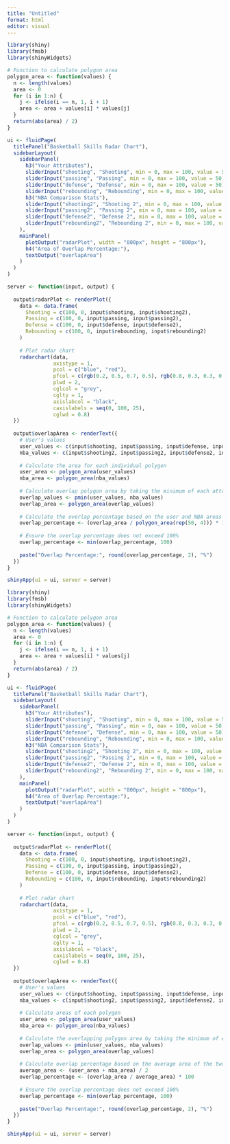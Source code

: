 ```yaml
---
title: "Untitled"
format: html
editor: visual
---
```


```r
library(shiny)
library(fmsb)
library(shinyWidgets)

# Function to calculate polygon area
polygon_area <- function(values) {
  n <- length(values)
  area <- 0
  for (i in 1:n) {
    j <- ifelse(i == n, 1, i + 1)
    area <- area + values[i] * values[j]
  }
  return(abs(area) / 2)
}

ui <- fluidPage(
  titlePanel("Basketball Skills Radar Chart"),
  sidebarLayout(
    sidebarPanel(
      h3("Your Attributes"),
      sliderInput("shooting", "Shooting", min = 0, max = 100, value = 50),
      sliderInput("passing", "Passing", min = 0, max = 100, value = 50),
      sliderInput("defense", "Defense", min = 0, max = 100, value = 50),
      sliderInput("rebounding", "Rebounding", min = 0, max = 100, value = 50),
      h3("NBA Comparison Stats"),
      sliderInput("shooting2", "Shooting 2", min = 0, max = 100, value = 50),
      sliderInput("passing2", "Passing 2", min = 0, max = 100, value = 50),
      sliderInput("defense2", "Defense 2", min = 0, max = 100, value = 50),
      sliderInput("rebounding2", "Rebounding 2", min = 0, max = 100, value = 50)
    ),
    mainPanel(
      plotOutput("radarPlot", width = "800px", height = "800px"),
      h4("Area of Overlap Percentage:"),
      textOutput("overlapArea") 
    )
  )
)

server <- function(input, output) {
  
  output$radarPlot <- renderPlot({
    data <- data.frame(
      Shooting = c(100, 0, input$shooting, input$shooting2),
      Passing = c(100, 0, input$passing, input$passing2),
      Defense = c(100, 0, input$defense, input$defense2),
      Rebounding = c(100, 0, input$rebounding, input$rebounding2)
    )
    
    # Plot radar chart
    radarchart(data, 
               axistype = 1, 
               pcol = c("blue", "red"), 
               pfcol = c(rgb(0.2, 0.5, 0.7, 0.5), rgb(0.8, 0.3, 0.3, 0.5)), 
               plwd = 2, 
               cglcol = "grey", 
               cglty = 1, 
               axislabcol = "black", 
               caxislabels = seq(0, 100, 25), 
               cglwd = 0.8)
  })
  
  output$overlapArea <- renderText({
    # User's values
    user_values <- c(input$shooting, input$passing, input$defense, input$rebounding)
    nba_values <- c(input$shooting2, input$passing2, input$defense2, input$rebounding2)
    
    # Calculate the area for each individual polygon
    user_area <- polygon_area(user_values)
    nba_area <- polygon_area(nba_values)
    
    # Calculate overlap polygon area by taking the minimum of each attribute
    overlap_values <- pmin(user_values, nba_values)
    overlap_area <- polygon_area(overlap_values)
    
    # Calculate the overlap percentage based on the user and NBA areas combined
    overlap_percentage <- (overlap_area / polygon_area(rep(50, 4))) * 100
    
    # Ensure the overlap percentage does not exceed 100%
    overlap_percentage <- min(overlap_percentage, 100)
    
    paste("Overlap Percentage:", round(overlap_percentage, 2), "%")
  })
}

shinyApp(ui = ui, server = server)
```

```r
library(shiny)
library(fmsb)
library(shinyWidgets)

# Function to calculate polygon area
polygon_area <- function(values) {
  n <- length(values)
  area <- 0
  for (i in 1:n) {
    j <- ifelse(i == n, 1, i + 1)
    area <- area + values[i] * values[j]
  }
  return(abs(area) / 2)
}

ui <- fluidPage(
  titlePanel("Basketball Skills Radar Chart"),
  sidebarLayout(
    sidebarPanel(
      h3("Your Attributes"),
      sliderInput("shooting", "Shooting", min = 0, max = 100, value = 50),
      sliderInput("passing", "Passing", min = 0, max = 100, value = 50),
      sliderInput("defense", "Defense", min = 0, max = 100, value = 50),
      sliderInput("rebounding", "Rebounding", min = 0, max = 100, value = 50),
      h3("NBA Comparison Stats"),
      sliderInput("shooting2", "Shooting 2", min = 0, max = 100, value = 50),
      sliderInput("passing2", "Passing 2", min = 0, max = 100, value = 50),
      sliderInput("defense2", "Defense 2", min = 0, max = 100, value = 50),
      sliderInput("rebounding2", "Rebounding 2", min = 0, max = 100, value = 50)
    ),
    mainPanel(
      plotOutput("radarPlot", width = "800px", height = "800px"),
      h4("Area of Overlap Percentage:"),
      textOutput("overlapArea") 
    )
  )
)

server <- function(input, output) {
  
  output$radarPlot <- renderPlot({
    data <- data.frame(
      Shooting = c(100, 0, input$shooting, input$shooting2),
      Passing = c(100, 0, input$passing, input$passing2),
      Defense = c(100, 0, input$defense, input$defense2),
      Rebounding = c(100, 0, input$rebounding, input$rebounding2)
    )
    
    # Plot radar chart
    radarchart(data, 
               axistype = 1, 
               pcol = c("blue", "red"), 
               pfcol = c(rgb(0.2, 0.5, 0.7, 0.5), rgb(0.8, 0.3, 0.3, 0.5)), 
               plwd = 2, 
               cglcol = "grey", 
               cglty = 1, 
               axislabcol = "black", 
               caxislabels = seq(0, 100, 25), 
               cglwd = 0.8)
  })
  
  output$overlapArea <- renderText({
    # User's values
    user_values <- c(input$shooting, input$passing, input$defense, input$rebounding)
    nba_values <- c(input$shooting2, input$passing2, input$defense2, input$rebounding2)
    
    # Calculate areas of each polygon
    user_area <- polygon_area(user_values)
    nba_area <- polygon_area(nba_values)
    
    # Calculate the overlapping polygon area by taking the minimum of each attribute
    overlap_values <- pmin(user_values, nba_values)
    overlap_area <- polygon_area(overlap_values)
    
    # Calculate overlap percentage based on the average area of the two polygons
    average_area <- (user_area + nba_area) / 2
    overlap_percentage <- (overlap_area / average_area) * 100
    
    # Ensure the overlap percentage does not exceed 100%
    overlap_percentage <- min(overlap_percentage, 100)
    
    paste("Overlap Percentage:", round(overlap_percentage, 2), "%")
  })
}

shinyApp(ui = ui, server = server)
```



